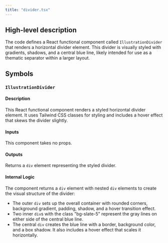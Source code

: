 ```yaml
---
title: "divider.tsx"
---
```


## High-level description
The code defines a React functional component called `IllustrationDivider` that renders a horizontal divider element. This divider is visually styled with gradients, shadows, and a central blue line, likely intended for use as a thematic separator within a larger layout. 

## Symbols

### `IllustrationDivider`
#### Description
This React functional component renders a styled horizontal divider element. It uses Tailwind CSS classes for styling and includes a hover effect that skews the divider slightly.

#### Inputs
This component takes no props.

#### Outputs
Returns a `div` element representing the styled divider.

#### Internal Logic
The component returns a `div` element with nested `div` elements to create the visual structure of the divider:
- The outer `div` sets up the overall container with rounded corners, background gradient, padding, shadow, and a hover transition effect.
- Two inner `div`s with the class "bg-slate-5" represent the gray lines on either side of the central blue line.
- The central `div` creates the blue line with a border, background color, and a box shadow. It also includes a hover effect that scales it horizontally. 
